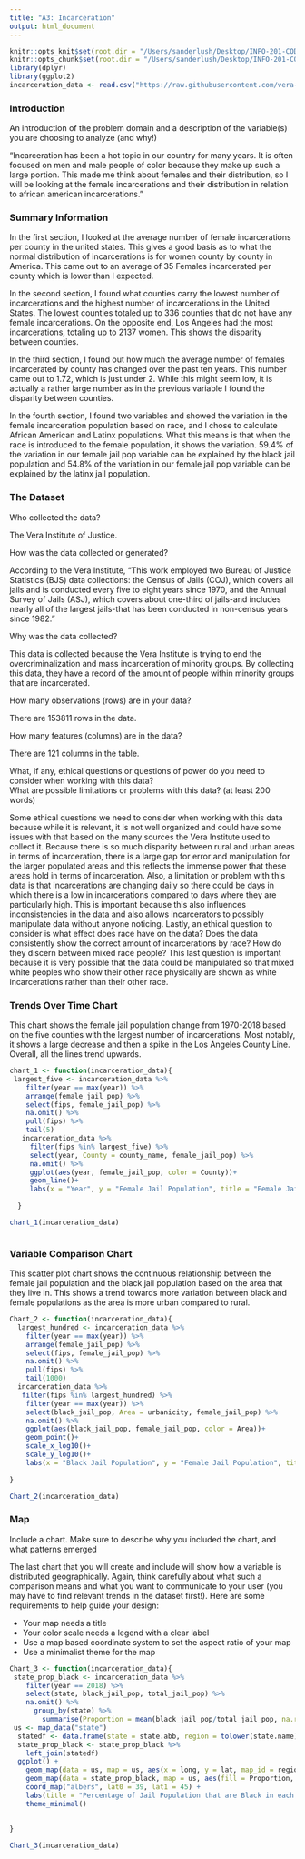 ```yaml
---
title: "A3: Incarceration"
output: html_document
---
```

```r
knitr::opts_knit$set(root.dir = "/Users/sanderlush/Desktop/INFO-201-CODE/a3-incarceration-wsdmdsw1-1764374/")
knitr::opts_chunk$set(root.dir = "/Users/sanderlush/Desktop/INFO-201-CODE/a3-incarceration-wsdmdsw1-1764374/")
library(dplyr)
library(ggplot2)
incarceration_data <- read.csv("https://raw.githubusercontent.com/vera-institute/incarceration-trends/master/incarceration_trends.csv")
```

### Introduction

An introduction of the problem domain and a description of the variable(s) you are choosing to analyze (and why!)

"Incarceration has been a hot topic in our country for many years. It is often focused on men and male people of color because they make up such a large portion. This made me think about females and their distribution, so I will be looking at the female incarcerations and their distribution in relation to african american incarcerations."

### Summary Information

In the first section, I looked at the average number of female incarcerations per county in the united states. This gives a good basis as to what the normal distribution of incarcerations is for women county by county in America. This came out to an average of 35 Females incarcerated per county which is lower than I expected.

In the second section, I found what counties carry the lowest number of incarcerations and the highest number of incarcerations in the United States. The lowest counties totaled up to 336 counties that do not have any female incarcerations. On the opposite end, Los Angeles had the most incarcerations, totaling up to 2137 women. This shows the disparity between counties.

In the third section, I found out how much the average number of females incarcerated by county has changed over the past ten years. This number came out to 1.72, which is just under 2. While this might seem low, it is actually a rather large number as in the previous variable I found the disparity between counties.

In the fourth section, I found two variables and showed the variation in the female incarceration population based on race, and I chose to calculate African American and Latinx populations. What this means is that when the race is introduced to the female population, it shows the variation. 59.4% of the variation in our female jail pop variable can be explained by the black jail population and 54.8% of the variation in our female jail pop variable can be explained by the latinx jail population.

### The Dataset

Who collected the data?  

The Vera Institute of Justice.

How was the data collected or generated?  

According to the Vera Institute, "This work employed two Bureau of Justice Statistics (BJS) data collections: the Census of Jails (COJ), which covers all jails and is conducted every five to eight years since 1970, and the Annual Survey of Jails (ASJ), which covers about one-third of jails-and includes nearly all of the largest jails-that has been conducted in non-census years since 1982."

Why was the data collected?  

This data is collected because the Vera Institute is trying to end the overcriminalization and mass incarceration of minority groups. By collecting this data, they have a record of the amount of people within minority groups that are incarcerated. 

How many observations (rows) are in your data?  

There are 153811 rows in the data.

How many features (columns) are in the data?  

There are 121 columns in the table.

What, if any, ethical questions or questions of power do you need to consider when working with this data?  
What are possible limitations or problems with this data?   (at least 200 words)

Some ethical questions we need to consider when working with this data because while it is relevant, it is not well organized and could have some issues with that based on the many sources the Vera Institute used to collect it. Because there is so much disparity between rural and urban areas in terms of incarceration, there is a large gap for error and manipulation for the larger populated areas and this reflects the immense power that these areas hold in terms of incarceration. Also, a limitation or problem with this data is that incarcerations are changing daily so there could be days in which there is a low in incarcerations compared to days where they are particularly high. This is important because this also influences inconsistencies in the data and also allows incarcerators to possibly manipulate data without anyone noticing. Lastly, an ethical question to consider is what effect does race have on the data? Does the data consistently show the correct amount of incarcerations by race? How do they discern between mixed race people? This last question is important because it is very possible that the data could be manipulated so that mixed white peoples who show their other race physically are shown as white incarcerations rather than their other race.

### Trends Over Time Chart

This chart shows the female jail population change from 1970-2018 based on the five counties with the largest number of incarcerations. Most notably, it shows a large decrease and then a spike in the Los Angeles County Line. Overall, all the lines trend upwards.

```r
chart_1 <- function(incarceration_data){
 largest_five <- incarceration_data %>%
    filter(year == max(year)) %>%
    arrange(female_jail_pop) %>%
    select(fips, female_jail_pop) %>%
    na.omit() %>%
    pull(fips) %>%
    tail(5)
   incarceration_data %>%
     filter(fips %in% largest_five) %>%
     select(year, County = county_name, female_jail_pop) %>%
     na.omit() %>%
     ggplot(aes(year, female_jail_pop, color = County))+
     geom_line()+
     labs(x = "Year", y = "Female Jail Population", title = "Female Jail Population Over Time", subtitle = "Largest 5 Counties")
    
  }
```

```r
chart_1(incarceration_data)



```


### Variable Comparison Chart

This scatter plot chart shows the continuous relationship between the female jail population and the black jail population based on the area that they live in. This shows a trend towards more variation between black and female populations as the area is more urban compared to rural.

```r

Chart_2 <- function(incarceration_data){
  largest_hundred <- incarceration_data %>%
    filter(year == max(year)) %>%
    arrange(female_jail_pop) %>%
    select(fips, female_jail_pop) %>%
    na.omit() %>%
    pull(fips) %>%
    tail(1000)
  incarceration_data %>%
   filter(fips %in% largest_hundred) %>%
    filter(year == max(year)) %>%
    select(black_jail_pop, Area = urbanicity, female_jail_pop) %>%
    na.omit() %>%
    ggplot(aes(black_jail_pop, female_jail_pop, color = Area))+
    geom_point()+
    scale_x_log10()+
    scale_y_log10()+
    labs(x = "Black Jail Population", y = "Female Jail Population", title = "Comparing Black and Female Jail Populations", subtitle = "Largest One Thousand Counties")
  
}
```

```r
Chart_2(incarceration_data)

```


### Map

Include a chart. Make sure to describe why you included the chart, and what patterns emerged

The last chart that you will create and include will show how a variable is distributed geographically. Again, think carefully about what such a comparison means and what you want to communicate to your user (you may have to find relevant trends in the dataset first!). Here are some requirements to help guide your design:

- Your map needs a title
- Your color scale needs a legend with a clear label
- Use a map based coordinate system to set the aspect ratio of your map
- Use a minimalist theme for the map 

```r

Chart_3 <- function(incarceration_data){
 state_prop_black <- incarceration_data %>%
    filter(year == 2018) %>%
    select(state, black_jail_pop, total_jail_pop) %>%
    na.omit() %>%
      group_by(state) %>%
        summarise(Proportion = mean(black_jail_pop/total_jail_pop, na.rm = TRUE))
 us <- map_data("state")
  statedf <- data.frame(state = state.abb, region = tolower(state.name))
  state_prop_black <- state_prop_black %>%
    left_join(statedf)
  ggplot() + 
    geom_map(data = us, map = us, aes(x = long, y = lat, map_id = region)) +
    geom_map(data = state_prop_black, map = us, aes(fill = Proportion, map_id = region)) +
    coord_map("albers", lat0 = 39, lat1 = 45) +
    labs(title = "Percentage of Jail Population that are Black in each State", x = "Longitude", y = "Latitutde" ) +
    theme_minimal()
  
  
}

```

```r

Chart_3(incarceration_data)

```

